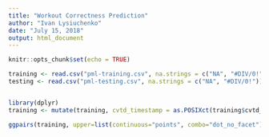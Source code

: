 ```yaml
---
title: "Workout Correctness Prediction"
author: "Ivan Lysiuchenko"
date: "July 15, 2018"
output: html_document
---
```


```r
knitr::opts_chunk$set(echo = TRUE)
```

```r
training <- read.csv("pml-training.csv", na.strings = c("NA", "#DIV/0!"))
testing <- read.csv("pml-testing.csv", na.strings = c("NA", "#DIV/0!"))


library(dplyr)
training <- mutate(training, cvtd_timestamp = as.POSIXct(training$cvtd_timestamp, "", "%d/%m/%Y %H:%M"))

ggpairs(training, upper=list(continuous="points", combo="dot_no_facet"))

```
